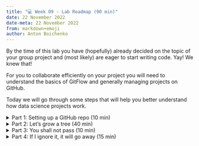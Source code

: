 ---
title: "💻 Week 09 - Lab Roadmap (90 min)"
date: 22 November 2022
date-meta: 22 November 2022
from: markdown+emoji
author: Anton Boichenko
---

By the time of this lab you have (hopefully) already decided on the topic of your group project and (most likely) are eager to start writing code. Yay! We knew that!

For you to collaborate efficiently on your project you will need to understand the basics of GitFlow and generally managing projects on GitHub. 

Today we will go through some steps that will help you better understand how data science projects work. 

<details><summary>Part 1: Setting up a GitHub repo (10 min)</summary>

## Part 1: Setting up a GitHub repo
<p></p>

The first thing that you should do (if you haven't done so yet) is to create a repo for your project on GitHub. You will store your code there. 

🎯 **ACTION POINTS** 

1. Move around and sit together with the members of your group. 

You might have taken the next steps already. But make sure you have done it. 

2. (IF YOU HAVEN'T DONE SO YET) One of your group members creates a **private** repo on GitHub with the name of your project. Make sure to add a README file. 
3. Go to your repo -> Settings -> Collaborators -> **Add people**. Add all the members of the project to the repo. 
4. Clone the repo to your Desktop. 

Now you have the repo with all the members having access to it. 

</details>


<details><summary>Part 2: Let's grow a tree (40 min)</summary>

## Part 2: Let's grow a tree

One of the key principles of GitFlow is creating branches. Branches are used to separately work on a certain feature or fix a problem. 

Let's create some branches and make sure we understand how to work on them. 

🤝 **WORKING TOGETHER**

1. Each group member creates an **issue** to create a file with their information there. Name each issue according to the name of the person whose information we need there. For instance, if Anton's information is needed it will be `Add Anton's info`. 
2. Once the issue is created it will be assigned a number.
3. Each of the group members creates a new branch and calls it in the following format `issue#N-username-description`, where:
    - N is the number of the issue
    - username is the person's GitHub username
    - description is a **very** short description of what's done in this branch

    In the end, you should have something like `issue#1-antongithub-add-info`

Once the branch is created each of you can work inside of those branches without changing the main repo. 

🎯 **ACTION POINTS** 

1. Switch to your branch.
2. On your branch create a file called `username.txt` where `username` is your GitHub username. 
3. Add some information about yourself to the file. 
4. Commit and push the file to your branch. 


</details>

<details><summary>Part 3: You shall not pass (10 min)</summary>

## Part 3: You shall not pass

Once you have pushed some changes to your branch you can send them to the main repo. It will thus become a part of your project. 

This is managed using such things as **pull reqests**. Let's take a look at how they work. 

🎯 **ACTION POINTS** 

1. Go to GitHub (the website).
2. Open the **Branches** tab. 
3. Find the branch you have been working on and click **New Pull Request**. 
4. Describe what you are adding to the project. 
5. Assign your group mates as reviewers.
6. Create the pull request. 
7. Ask **another** team member to merge the pull request. 

Voila! You have the files on your main branch! 
 
</details>

<details><summary>Part 4: If I ignore it, it will go away (15 min)</summary>

## Part 4: If I ignore it, it will go away

When it comes to sending files to GitHub you would want to upload various types of files there. For instance, you would avoid uploading your data because it's too big and GitHub limits your space. Or, you would avoid sending some sensitive or private information to your repo such as private keys and/or passwords. 

To accommodate that while also keeping those files locally we use `.gitignore`. They stop your machine from sending files to GitHub. Let's explore how it works. 

🎯 **ACTION POINTS** 

1. Create a folder in your repo called `data` and store 5 random files there. 
2. Using VS Code create a file called `.gitignore` in your repo.
3. Add the name of the folder to your `.gitignore` file.
4. Try to push everything to your repo. Has your repo changed? 
5. Create a file called `VERY_SECRET_KEY.txt` and save some random numbers and letters there.
6. Add the name of the file to `.gitignore`.
7. Try to push everything to your repo. Has your repo changed? 
 
</details>


